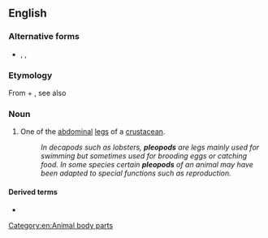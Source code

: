 ==English==

===Alternative forms===
* {{l|en|pleiopod}}, {{l|en|pleiopus}}, {{l|en|pleopus}}

===Etymology===
From {{uder|en|grc|πλέω|gloss=sail}} + {{m|grc|πούς|gloss=foot}}, see also {{confix|en|pleo|pod}}

===Noun===
{{en-noun|s|pleopoda}}

# {{lb|en|zoology}} One of the [[abdominal]] [[leg]]s of a [[crustacean]].
#: ''In decapods such as lobsters, '''pleopods''' are legs mainly used for swimming but sometimes used for brooding eggs or catching food. In some species certain '''pleopods''' of an animal may have been adapted to special functions such as reproduction.''

====Derived terms====
* {{l|en|pleopodal}}

[[Category:en:Animal body parts]]